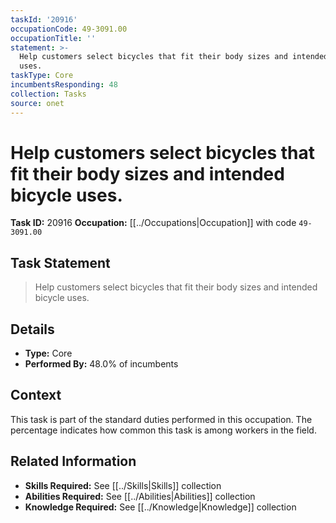 ```yaml
---
taskId: '20916'
occupationCode: 49-3091.00
occupationTitle: ''
statement: >-
  Help customers select bicycles that fit their body sizes and intended bicycle
  uses.
taskType: Core
incumbentsResponding: 48
collection: Tasks
source: onet
---
```

# Help customers select bicycles that fit their body sizes and intended bicycle uses.

**Task ID:** 20916
**Occupation:** [[../Occupations|Occupation]] with code `49-3091.00`

## Task Statement

> Help customers select bicycles that fit their body sizes and intended bicycle uses.

## Details

- **Type:** Core
- **Performed By:** 48.0% of incumbents

## Context

This task is part of the standard duties performed in this occupation. The percentage indicates how common this task is among workers in the field.

## Related Information

- **Skills Required:** See [[../Skills|Skills]] collection
- **Abilities Required:** See [[../Abilities|Abilities]] collection
- **Knowledge Required:** See [[../Knowledge|Knowledge]] collection
